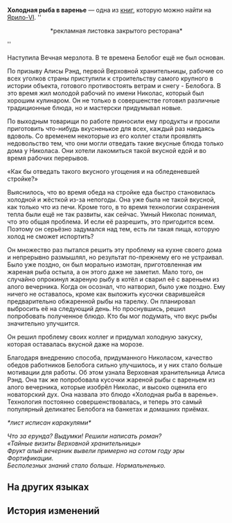{{Книга Инфобокс
|id           = 025
|Название     = Холодная рыба в варенье
|Изображение  = Item Jarilo-VI Readable 2.png
|Мир          = Ярило-VI
|Томов        = 1
|Автор        = <!--нужно добавить-->
|Описание     = Рассказ о блюде на флаере ресторана - своеобразный вариант перформанса.
|Том1         = {{tx}}
|Источник1    = {{tx|Отсутствует источник}}
|Персонажи    = 
|Фракции      = 
}}
'''Холодная рыба в варенье''' — одна из [[Книги|книг]], которую можно найти на [[Ярило-VI]].
<!--
==Получение==
<gallery>
Книга НАЗВАНИЕ.png|НАЗВАНИЕ
Локация НАЗВАНИЕ.png|Расположение на карте. Ближайший пространственный якорь «[[НАЗВАНИЕ]]»
</gallery>
-->
''<div align="center">*рекламная листовка закрытого ресторана*</div>''

{{Размер|+18|<div align="center">Легенда о холодной рыбе в варенье</div>}}

Наступила Вечная мерзлота. В те времена Белобог ещё не был основан.

По призыву Алисы Рэнд, первой Верховной хранительницы, рабочие со всех уголков страны приступили к строительству самого крупного в истории объекта, готового противостоять ветрам и снегу - Белобога. В это время жил молодой рабочий по имени Николас, который был хорошим кулинаром. Он не только в совершенстве готовил различные традиционные блюда, но и мастерски придумывал новые.

По выходным товарищи по работе приносили ему продукты и просили приготовить что-нибудь вкусненькое для всех, каждый раз наедаясь вдоволь. Со временем некоторые из его коллег стали проявлять недовольство тем, что они могли отведать такие вкусные блюда только дома у Николаса. Они хотели лакомиться такой вкусной едой и во время рабочих перерывов.

«Как бы отведать такого вкусного угощения и на обледеневшей стройке?»

Выяснилось, что во время обеда на стройке еда быстро становилась холодной и жёсткой из-за непогоды. Она уже была не такой вкусной, как только что из печи. Кроме того, в то время технологии сохранения тепла были ещё не так развиты, как сейчас. Умный Николас понимал, что это общая проблема. И если её разрешить, это пригодится всем. Поэтому он серьёзно задумался над тем, есть ли такая пища, которую холод не сможет испортить?

Он множество раз пытался решить эту проблему на кухне своего дома и непрерывно размышлял, но результат по-прежнему его не устраивал. Было уже поздно, он был морально измотан, приготовленная им жареная рыба остыла, а он этого даже не заметил. Мало того, он случайно опрокинул жареную рыбу в котёл и сварил её с вареньем из алого вечерника. Когда он осознал, что натворил, было уже поздно. Ему ничего не оставалось, кроме как выложить кусочки сварившейся предварительно обжаренной рыбы на тарелку. Он планировал выбросить её на следующий день. Но проснувшись, решил попробовать полученное блюдо. Кто бы мог подумать, что вкус рыбы значительно улучшится.

Он решил проблему своих коллег и придумал холодную закуску, которая оставалась вкусной даже на морозе.

Благодаря внедрению способа, придуманного Николасом, качество обедов работников Белобога сильно улучшилось, и у них стало больше мотивации для работы. Об этом узнала Верховная хранительница Алиса Рэнд. Она так же попробовала кусочки жареной рыбы с вареньем из алого вечерника, которые изобрёл Николас, и высоко оценила его новаторский дух. Она назвала это блюдо «Холодная рыба в варенье». Технология постоянно совершенствовалась, и теперь это самый популярный деликатес Белобога на банкетах и домашних приёмах.

''*лист исписан каракулями*''

''Что за ерунда? Выдумки! Решили написать роман?''<br />
''«Тайные визиты Верховной хранительницы»''<br />
''Фрукт алый вечерник вывели примерно на сотом году эры Фортификации.''<br />
''Бесполезных знаний стало больше. Нормальненько.''

==На других языках==
{{На других языках
|en   = Snapper Jam Appetizer
|zhs  = 冷吃夕红鱼
|zht  = 冷吃夕紅魚
|ja   = 冷製夕紅魚
|ko   = 석홍잼 생선 전채
|es   = Pescado frito con mermelada
|fr   = Amuse-bouche à la confiture de vivaneau
|ru   = Холодная рыба в варенье
|th   = Snapper Jam Appetizer
|vi   = Khai Vị Cá Hồng
|de   = Lachs mit Abendröte-Marmelade
|id   = Snapper Jam Appetizer
|pt   = Aperitivo de Geleia de Pargo
}}

==История изменений==
{{История изменений|2.7}}